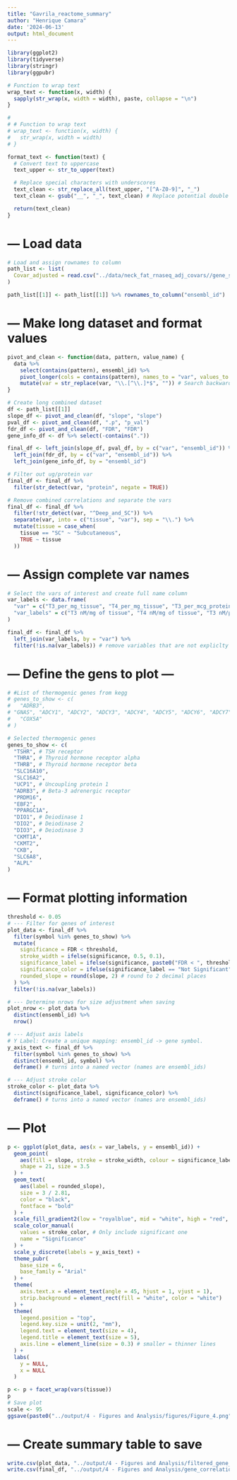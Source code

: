 ```yaml
---
title: "Gavrila_reactome_summary"
author: "Henrique Camara"
date: '2024-06-13'
output: html_document
---
```


```r
library(ggplot2)
library(tidyverse)
library(stringr)
library(ggpubr)

# Function to wrap text
wrap_text <- function(x, width) {
  sapply(str_wrap(x, width = width), paste, collapse = "\n")
}

#
# # Function to wrap text
# wrap_text <- function(x, width) {
#   str_wrap(x, width = width)
# }

format_text <- function(text) {
  # Convert text to uppercase
  text_upper <- str_to_upper(text)

  # Replace special characters with underscores
  text_clean <- str_replace_all(text_upper, "[^A-Z0-9]", "_")
  text_clean <- gsub("__", "_", text_clean) # Replace potential double underscores created

  return(text_clean)
}
```

# --- Load data
```r
# Load and assign rownames to column
path_list <- list(
  Covar_adjusted = read.csv("../data/neck_fat_rnaseq_adj_covars//gene_stats.csv", row.names = 1)
)

path_list[[1]] <- path_list[[1]] %>% rownames_to_column("ensembl_id")
```

# --- Make long dataset and format values
```r
pivot_and_clean <- function(data, pattern, value_name) {
  data %>%
    select(contains(pattern), ensembl_id) %>%
    pivot_longer(cols = contains(pattern), names_to = "var", values_to = value_name) %>%
    mutate(var = str_replace(var, "\\.[^\\.]*$", "")) # Search backward to last dot and remove extension
}

# Create long combined dataset
df <- path_list[[1]]
slope_df <- pivot_and_clean(df, "slope", "slope")
pval_df <- pivot_and_clean(df, ".p", "p_val")
fdr_df <- pivot_and_clean(df, "FDR", "FDR")
gene_info_df <- df %>% select(-contains("."))

final_df <- left_join(slope_df, pval_df, by = c("var", "ensembl_id")) %>%
  left_join(fdr_df, by = c("var", "ensembl_id")) %>%
  left_join(gene_info_df, by = "ensembl_id")

# Filter out ug/protein var
final_df <- final_df %>%
  filter(str_detect(var, "protein", negate = TRUE))

# Remove combined correlations and separate the vars
final_df <- final_df %>%
  filter(!str_detect(var, "^Deep_and_SC")) %>%
  separate(var, into = c("tissue", "var"), sep = "\\.") %>%
  mutate(tissue = case_when(
    tissue == "SC" ~ "Subcutaneous",
    TRUE ~ tissue
  ))
```


# --- Assign complete var names
```r
# Select the vars of interest and create full name column
var_labels <- data.frame(
  "var" = c("T3_per_mg_tissue", "T4_per_mg_tissue", "T3_per_mcg_protein", "T4_per_mcg_protein", "TSH", "FreeT4", "FreeT3"),
  "var_labels" = c("T3 nM/mg of tissue", "T4 nM/mg of tissue", "T3 nM/μg of protein", "T4 nM/μg of protein", "Serum TSH (mIU/L)", "Serum Free T4 (ng/dL)", "Serum Free T3 (pg/dL)")
)

final_df <- final_df %>%
  left_join(var_labels, by = "var") %>%
  filter(!is.na(var_labels)) # remove variables that are not expliclty named
```


# --- Define the gens to plot ---
```r
# #List of thermogenic genes from kegg
# genes_to_show <- c(
#   "ADRB3",
# "GNAS", "ADCY1", "ADCY2", "ADCY3", "ADCY4", "ADCY5", "ADCY6", "ADCY7", "ADCY8", "ADCY9", "ADCY10", "PRKACA", "PRKACB", "PRKACG", "CREB1", "CREB3", "CREB3L1", "CREB3L2", "CREB3L3", "CREB3L4", "CREB5", "PRDM16", "ZNF516", "KDM1A", "UCP1", "KDM3A", "KDM3B", "SMARCA2", "SMARCA4", "SMARCB1", "SMARCC1", "SMARCC2", "SMARCD1", "SMARCD2", "SMARCD3", "SMARCE1", "ACTG1", "ACTB", "ACTL6A", "ACTL6B", "ARID1B", "ARID1A", "DPF1", "DPF3", "PPARG", "MAP3K5", "MAP2K3", "MAPK11", "MAPK12", "MAPK13", "MAPK14", "PPARGC1A", "ATF2", "SIRT6", "FGF21","PLIN1", "LIPE", "PNPLA2", "MGLL", "PRKAA1", "PRKAA2", "PRKAB1", "PRKAB2", "PRKAG1", "PRKAG3", "PRKAG2", "GCG", "BMP8B", "BMP8A", "CNR1", "NPPA", "NPPB", "NPR1", "PRKG1", "PRKG2", "KLB", "FGFR1", "FRS2", "GRB2", "SOS1", "SOS2", "HRAS", "KRAS", "NRAS", "RPS6KA3", "RPS6KA1", "RPS6KA2", "RPS6KA6", "TSC1", "TSC2", "RHEB", "RPTOR", "MTOR", "MLST8", "AKT1S1", "RPS6KB1", "RPS6KB2", "RPS6", "ACSL6", "ACSL4", "ACSL1", "ACSL5", "ACSL3", "ND1", "ND2", "ND3", "ND4", "ND4L", "ND5", "ND6", "NDUFS1", "NDUFS2", "NDUFS3", "NDUFS4", "NDUFS5", "NDUFS6", "NDUFS7", "NDUFS8", "NDUFV1", "NDUFV2", "NDUFV3", "NDUFA1", "NDUFA2", "NDUFA3", "NDUFA4", "NDUFA4L2", "NDUFA5", "NDUFA6", "NDUFA7", "NDUFA8", "NDUFA9", "NDUFA10", "NDUFAB1", "NDUFA11", "NDUFA12", "NDUFA13", "NDUFB1", "NDUFB2", "NDUFB3", "NDUFB4", "NDUFB5", "NDUFB6", "NDUFB7", "NDUFB8", "NDUFB9", "NDUFB10", "NDUFB11", "NDUFC1", "NDUFC2", "NDUFC2-KCTD14", "NDUFAF1", "NDUFAF2", "NDUFAF3", "NDUFAF4", "NDUFAF5","NDUFAF6", "NDUFAF7", "NDUFAF8", "SDHA", "SDHB", "SDHC", "SDHD", "UQCRFS1", "CYTB", "CYC1", "UQCRC1", "UQCRC2", "UQCRH", "UQCRHL", "UQCRB", "UQCRQ", "UQCR10", "UQCR11", "COX1", "COX2", "COX3", "COX4I2", "COX4I1",
#   "COX5A"
# )

# Selected thermogenic genes
genes_to_show <- c(
  "TSHR", # TSH receptor
  "THRA", # Thyroid hormone receptor alpha
  "THRB", # Thyroid hormone receptor beta
  "SLC16A10",
  "SLC16A2",
  "UCP1", # Uncoupling protein 1
  "ADRB3", # Beta-3 adrenergic receptor
  "PRDM16",
  "EBF2",
  "PPARGC1A",
  "DIO1", # Deiodinase 1
  "DIO2", # Deiodinase 2
  "DIO3", # Deiodinase 3
  "CKMT1A",
  "CKMT2",
  "CKB",
  "SLC6A8",
  "ALPL"
)
```

# --- Format plotting information
```r
threshold <- 0.05
# --- Filter for genes of interest
plot_data <- final_df %>%
  filter(symbol %in% genes_to_show) %>%
  mutate(
    significance = FDR < threshold,
    stroke_width = ifelse(significance, 0.5, 0.1),
    significance_label = ifelse(significance, paste0("FDR < ", threshold), "Not Significant"),
    significance_color = ifelse(significance_label == "Not Significant", "grey75", "black"),
    rounded_slope = round(slope, 2) # round to 2 decimal places
  ) %>%
  filter(!is.na(var_labels))

# --- Determine nrows for size adjustment when saving
plot_nrow <- plot_data %>%
  distinct(ensembl_id) %>%
  nrow()

# --- Adjust axis labels
# Y Label: Create a unique mapping: ensembl_id -> gene symbol.
y_axis_text <- final_df %>%
  filter(symbol %in% genes_to_show) %>%
  distinct(ensembl_id, symbol) %>%
  deframe() # turns into a named vector (names are ensembl_ids)

# --- Adjust stroke color
stroke_color <- plot_data %>%
  distinct(significance_label, significance_color) %>%
  deframe() # turns into a named vector (names are ensembl_ids)
```

# --- Plot
```r
p <- ggplot(plot_data, aes(x = var_labels, y = ensembl_id)) +
  geom_point(
    aes(fill = slope, stroke = stroke_width, colour = significance_label),
    shape = 21, size = 3.5
  ) +
  geom_text(
    aes(label = rounded_slope),
    size = 3 / 2.81,
    color = "black",
    fontface = "bold"
  ) +
  scale_fill_gradient2(low = "royalblue", mid = "white", high = "red", midpoint = 0) +
  scale_color_manual(
    values = stroke_color, # Only include significant one
    name = "Significance"
  ) +
  scale_y_discrete(labels = y_axis_text) +
  theme_pubr(
    base_size = 6,
    base_family = "Arial"
  ) +
  theme(
    axis.text.x = element_text(angle = 45, hjust = 1, vjust = 1),
    strip.background = element_rect(fill = "white", color = "white")
  ) +
  theme(
    legend.position = "top",
    legend.key.size = unit(2, "mm"),
    legend.text = element_text(size = 4),
    legend.title = element_text(size = 5),
    axis.line = element_line(size = 0.3) # smaller = thinner lines
  ) +
  labs(
    y = NULL,
    x = NULL
  )

p <- p + facet_wrap(vars(tissue))
p
# Save plot
scale <- 95
ggsave(paste0("../output/4 - Figures and Analysis/figures/Figure_4.png"), create.dir = T, plot = p, device = "png", width = 1 * scale, height = (1 + 0.01 * plot_nrow) * scale, units = "mm", dpi = 600, bg = "white")
```


# --- Create summary table to save
```r
write.csv(plot_data, "../output/4 - Figures and Analysis/filtered_gene_correlations.csv")
write.csv(final_df, "../output/4 - Figures and Analysis/gene_correlations.csv")
```
